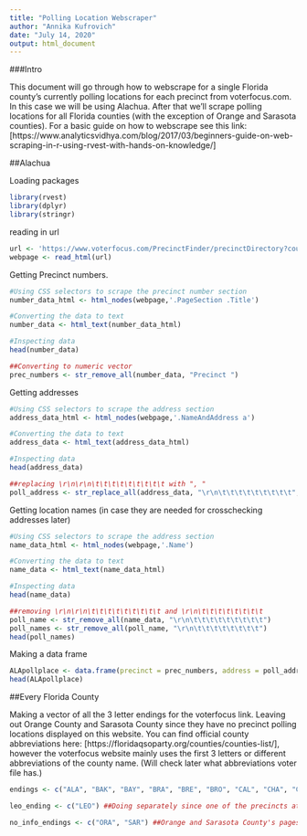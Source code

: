 ```yaml
---
title: "Polling Location Webscraper"
author: "Annika Kufrovich"
date: "July 14, 2020"
output: html_document
---
```



###Intro

This document will go through how to webscrape for a single Florida county's currently polling locations for each precinct from voterfocus.com. In this case we will be using Alachua. After that we'll scrape polling locations for all Florida counties (with the exception of Orange and Sarasota counties). For a basic guide on how to webscrape see this link: [https://www.analyticsvidhya.com/blog/2017/03/beginners-guide-on-web-scraping-in-r-using-rvest-with-hands-on-knowledge/]



##Alachua

Loading packages
```r
library(rvest)
library(dplyr)
library(stringr)
```


reading in url
```r
url <- 'https://www.voterfocus.com/PrecinctFinder/precinctDirectory?county=FL-ALA'
webpage <- read_html(url)
```


Getting Precinct numbers. 
```r
#Using CSS selectors to scrape the precinct number section
number_data_html <- html_nodes(webpage,'.PageSection .Title')

#Converting the data to text
number_data <- html_text(number_data_html)

#Inspecting data
head(number_data)

##Converting to numeric vector
prec_numbers <- str_remove_all(number_data, "Precinct ")

```


Getting addresses
```r
#Using CSS selectors to scrape the address section
address_data_html <- html_nodes(webpage,'.NameAndAddress a')

#Converting the data to text
address_data <- html_text(address_data_html)

#Inspecting data
head(address_data)

##replacing \r\n\r\n\t\t\t\t\t\t\t\t\t with ", "
poll_address <- str_replace_all(address_data, "\r\n\t\t\t\t\t\t\t\t\t", ", ")
```


Getting location names (in case they are needed for crosschecking addresses later)

```r
#Using CSS selectors to scrape the address section
name_data_html <- html_nodes(webpage,'.Name')

#Converting the data to text
name_data <- html_text(name_data_html)

#Inspecting data
head(name_data)

##removing \r\n\r\n\t\t\t\t\t\t\t\t\t and \r\n\t\t\t\t\t\t\t\t
poll_name <- str_remove_all(name_data, "\r\n\t\t\t\t\t\t\t\t\t")
poll_names <- str_remove_all(poll_name, "\r\n\t\t\t\t\t\t\t\t")
head(poll_names)
```

Making a data frame

```r
ALApollplace <- data.frame(precinct = prec_numbers, address = poll_address, pollname = poll_names)
head(ALApollplace)
```




##Every Florida County

Making a vector of all the 3 letter endings for the voterfocus link. Leaving out Orange County and Sarasota County since they have no precinct polling locations displayed on this website. You can find official county abbreviations here: [https://floridaqsoparty.org/counties/counties-list/], however the voterfocus website mainly uses the first 3 letters or different abbreviations of the county name. (Will check later what abbreviations voter file has.)

```r
endings <- c("ALA", "BAK", "BAY", "BRA", "BRE", "BRO", "CAL", "CHA", "CIT", "CLA", "CLL", "CLM", "DAD", "DES", "DIX", "DUV", "ESC", "FLA", "FRA", "GAD", "GIL", "GLA", "GUL", "HAM", "HAR", "HEN", "HER", "HIG", "HIL", "HOL", "IND", "JAC", "JEF", "LAF", "LAK", "LEE", "LEV", "LIB", "MAD", "MAN", "MRN", "MRT", "MON", "NAS", "OKA", "OKE", "OSC", "PAL", "PAS", "PIN", "POL", "PUT", "SAN", "SEM", "STJ", "STL", "SUM", "SUW", "TAY", "UNI", "VOL", "WAK", "WAL", "WAS")

leo_ending <- c("LEO") ##Doing separately since one of the precincts at the time of coding has no polling location information in such a way that it could mess up the webscraper (eg it won't scrape NA or an empty line for precinct 1201)

no_info_endings <- c("ORA", "SAR") ##Orange and Sarasota County's pages were empty as of 7/17/20

```

